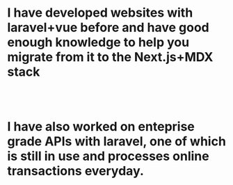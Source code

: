 # I have developed websites with laravel+vue before and have good enough knowledge to help you migrate from it to the Next.js+MDX stack

<br/>
<br/>

# I have also worked on enteprise grade APIs with laravel, one of which is still in use and processes online transactions everyday.


